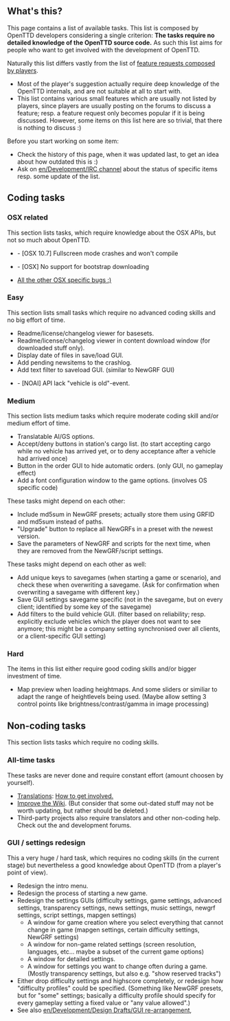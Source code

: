 == What's this? ==
This page contains a list of available tasks. This list is composed by OpenTTD developers considering
a single criterion: '''The tasks require no detailed knowledge of the OpenTTD source code.'''
As such this list aims for people who want to get involved with the development of OpenTTD.

Naturally this list differs vastly from the list of [[en/Archive/Community/Requested features|feature requests composed by players]].
* Most of the player's suggestion actually require deep knowledge of the OpenTTD internals, and are not suitable at all to start with.
* This list contains various small features which are usually not listed by players, since players are usually posting on the forums to discuss a feature; resp. a feature request only becomes popular if it is being discussed. However, some items on this list here are so trivial, that there is nothing to discuss :)

Before you start working on some item:
* Check the history of this page, when it was updated last, to get an idea about how outdated this is :)
* Ask on [[en/Development/IRC channel]] about the status of specific items resp. some update of the list.


== Coding tasks ==

=== OSX related ===
This section lists tasks, which require knowledge about the OSX APIs, but not so much about OpenTTD.
* {{en/Flyspray|4744}} - [OSX 10.7] Fullscreen mode crashes and won't compile
* {{en/Flyspray|4847}} - [OSX] No support for bootstrap downloading
* [http://bugs.openttd.org/index.php?string=OSX&project=1&type%5b%5d=1&status%5b%5d=open&do=index All the other OSX specific bugs :)]

=== Easy ===
This section lists small tasks which require no advanced coding skills and no big effort of time.
* Readme/license/changelog viewer for basesets.
* Readme/license/changelog viewer in content download window (for downloaded stuff only).
* Display date of files in save/load GUI.
* Add pending newsitems to the crashlog.
* Add text filter to saveload GUI. (similar to NewGRF GUI)
* {{en/Flyspray|5078}} - [NOAI] API lack "vehicle is old"-event.

=== Medium ===
This section lists medium tasks which require moderate coding skill and/or medium effort of time.
* Translatable AI/GS options.
* Accept/deny buttons in station's cargo list. (to start accepting cargo while no vehicle has arrived yet, or to deny acceptance after a vehicle had arrived once)
* Button in the order GUI to hide automatic orders. (only GUI, no gameplay effect)
* Add a font configuration window to the game options. (involves OS specific code)

These tasks might depend on each other:
* Include md5sum in NewGRF presets; actually store them using GRFID and md5sum instead of paths.
* "Upgrade" button to replace all NewGRFs in a preset with the newest version.
* Save the parameters of NewGRF and scripts for the next time, when they are removed from the NewGRF/script settings.

These tasks might depend on each other as well:
* Add unique keys to savegames (when starting a game or scenario), and check these when overwriting a savegame. (Ask for confirmation when overwriting a savegame with different key.)
* Save GUI settings savegame specific (not in the savegame, but on every client; identified by some key of the savegame)
* Add filters to the build vehicle GUI. (filter based on reliability; resp. explicitly exclude vehicles which the player does not want to see anymore; this might be a company setting synchronised over all clients, or a client-specific GUI setting)

=== Hard ===
The items in this list either require good coding skills and/or bigger investment of time.
* Map preview when loading heightmaps. And some sliders or similiar to adapt the range of heightlevels being used. (Maybe allow setting 3 control points like brightness/contrast/gamma in image processing)


== Non-coding tasks ==
This section lists tasks which require no coding skills.

=== All-time tasks ===
These tasks are never done and require constant effort (amount choosen by yourself).
* [http://translator.openttd.org/status Translations]: [http://www.openttd.org/development How to get involved.]
* [[en/Archive/Community/Village Pump|Improve the Wiki]]. (But consider that some out-dated stuff may not be worth updating, but rather should be deleted.)
* Third-party projects also require translators and other non-coding help. Check out the {{en/Forum|NoAI/NoGo|forum=65}} and {{en/Forum|NewGRF|forum=26}} development forums.

=== GUI / settings redesign ===
This a very huge / hard task, which requires no coding skills (in the current stage) but nevertheless a good knowledge about OpenTTD (from a player's point of view).

* Redesign the intro menu.
* Redesign the process of starting a new game.
* Redesign the settings GUIs (difficulty settings, game settings, advanced settings, transparency settings, news settings, music settings, newgrf settings, script settings, mapgen settings)
** A window for game creation where you select everything that cannot change in game (mapgen settings, certain difficulty settings, NewGRF settings)
** A window for non-game related settings (screen resolution, languages, etc... maybe a subset of the current game options)
** A window for detailed settings.
** A window for settings you want to change often during a game. (Mostly transparency settings, but also e.g. "show reserved tracks")
* Either drop difficulty settings and highscore completely, or redesign how "difficulty profiles" could be specified. (Something like NewGRF presets, but for "some" settings; basically a difficulty profile should specify for every gameplay setting a fixed value or "any value allowed".)
* See also [[en/Development/Design Drafts/GUI re-arrangement]], {{en/Forum|transparency options analysis|topic=54262}}